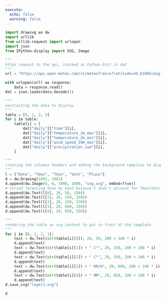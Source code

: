 ```yaml
---
execute:
  echo: false
  warning: false
---
```


```python
import drawsvg as dw
import urllib
from urllib.request import urlopen
import json
from IPython.display import SVG, Image
```

```python
"""
https request to the api, stocked as Python Dict in dat
"""
url = "https://api.open-meteo.com/v1/meteofrance?latitude=43.6109&longitude=3.8763&daily=temperature_2m_max,temperature_2m_min,precipitation_sum,wind_speed_10m_max&timezone=Europe%2FLondon"

with urlopen(url) as response:
    data = response.read()
dat = json.loads(data.decode())
```

```python
"""
exctracting the data to display
"""
table = [0, 1, 2, 3]
for i in table:
    table[i] = [
        dat["daily"]["time"][i],
        dat["daily"]["temperature_2m_max"][i],
        dat["daily"]["temperature_2m_min"][i],
        dat["daily"]["wind_speed_10m_max"][i],
        dat["daily"]["precipitation_sum"][i],
    ]
```

```python
"""
creating the colomun headers and adding the background template to display
"""
l = ["Date", "Tmax", "Tmin", "Vent", "Pluie"]
d = dw.Drawing(1001, 1001)
d.append(dw.Image(0, 0, 1000, 1000, "svg.svg", embed=True))
# Cursed formating done by hand because I didn't account for Tmax/tmin being in the same colomun when creating the svg.svg backgroud...
d.append(dw.Text(l[0], 20, 50, 150))
d.append(dw.Text(l[1], 20, 250, 150))
d.append(dw.Text(l[2], 20, 350, 150))
d.append(dw.Text(l[3], 20, 600, 150))
d.append(dw.Text(l[4], 20, 850, 150))
```

```python
"""
rendering the table as svg content to put in front of the template
"""
for i in [0, 1, 2, 3]:
    text = dw.Text(str(table[i][0]), 20, 50, 200 + 100 * i)
    d.append(text)
    text = dw.Text(str(table[i][1]) + " C°", 20, 250, 200 + 100 * i)
    d.append(text)
    text = dw.Text(str(table[i][2]) + " C°", 20, 350, 200 + 100 * i)
    d.append(text)
    text = dw.Text(str(table[i][3]) + " KM/H", 20, 600, 200 + 100 * i)
    d.append(text)
    text = dw.Text(str(table[i][4]) + " MM", 20, 850, 200 + 100 * i)
    d.append(text)
d.save_svg("layer1.svg")
```

```python
d
```

